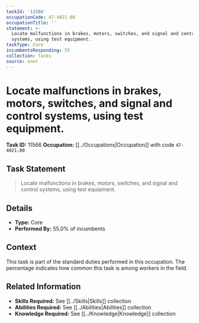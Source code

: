 ```yaml
---
taskId: '11566'
occupationCode: 47-4021.00
occupationTitle: ''
statement: >-
  Locate malfunctions in brakes, motors, switches, and signal and control
  systems, using test equipment.
taskType: Core
incumbentsResponding: 55
collection: Tasks
source: onet
---
```

# Locate malfunctions in brakes, motors, switches, and signal and control systems, using test equipment.

**Task ID:** 11566
**Occupation:** [[../Occupations|Occupation]] with code `47-4021.00`

## Task Statement

> Locate malfunctions in brakes, motors, switches, and signal and control systems, using test equipment.

## Details

- **Type:** Core
- **Performed By:** 55.0% of incumbents

## Context

This task is part of the standard duties performed in this occupation. The percentage indicates how common this task is among workers in the field.

## Related Information

- **Skills Required:** See [[../Skills|Skills]] collection
- **Abilities Required:** See [[../Abilities|Abilities]] collection
- **Knowledge Required:** See [[../Knowledge|Knowledge]] collection

